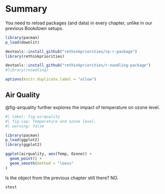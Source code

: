 # Summary

You need to reload packages (and data) in every chapter, unlike in our previous Bookdown setups.

```r

library(pacman)
p_load(downlit)

devtools::install_github("rethinkpriorities/rp-r-package")
library(rethinkpriorities)

devtools::install_github("rethinkpriorities/r-noodling-package")
#library(rnoodling)

options(knitr.duplicate.label = "allow")
```

## Air Quality {#air-quality}

@fig-airquality further explores the impact of temperature on ozone level.

```r
#| label: fig-airquality
#| fig-cap: Temperature and ozone level.
#| warning: false

library(pacman)
p_load(ggplot2)
library(ggplot2)

ggplot(airquality, aes(Temp, Ozone)) +
  geom_point() +
  geom_smooth(method = "loess"
)
```

Is the object from the previous chapter still there? NO.

```r
xtest
```
